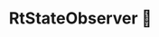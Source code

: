 ---
title: RtStateObserver 🚧
description: The base class for all state observers in Reactter.
sidebar:
  order: 2
---